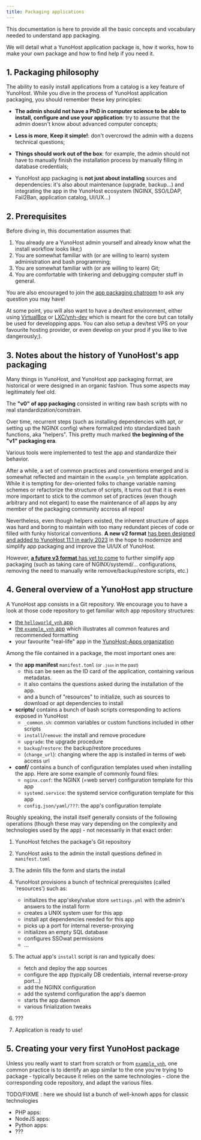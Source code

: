 ```yaml
---
title: Packaging applications
---
```


This documentation is here to provide all the basic concepts and vocabulary needed to understand app packaging.

We will detail what a YunoHost application package is, how it works, how to make your own package and how to find help if you need it.

## 1. Packaging philosophy

The ability to easily install applications from a catalog is a key feature of YunoHost. While you dive in the process of YunoHost application packaging, you should remember these key principles:

- **The admin should not have a PhD in computer science to be able to install, configure and use your application**: try to assume that the admin doesn't know about advanced computer concepts;

- **Less is more**, **Keep it simple!**: don't overcrowd the admin with a dozens technical questions;

- **Things should work out of the box**: for example, the admin should not have to manually finish the installation process by manually filling in database credentials;

- YunoHost app packaging is **not just about installing** sources and dependencies: it's also about maintenance (upgrade, backup...) and integrating the app in the YunoHost ecosystem (NGINX, SSO/LDAP, Fail2Ban, application catalog, UI/UX...)

## 2. Prerequisites

Before diving in, this documentation assumes that:

1. You already are a YunoHost admin yourself and already know what the install workflow looks like;)
2. You are somewhat familiar with (or are willing to learn) system administration and bash programming;
3. You are somewhat familiar with (or are willing to learn) Git;
4. You are comfortable with tinkering and debugging computer stuff in general.

You are also encouraged to join the [app packaging chatroom](/community/chat_rooms) to ask any question you may have!

At some point, you will also want to have a dev/test environment, either using [VirtualBox](/packaging_apps_virtualbox) or [LXC/ynh-dev](https://github.com/yunohost/ynh-dev) which is meant for the core but can totally be used for developping apps. You can also setup a dev/test VPS on your favourite hosting provider, or even develop on your prod if you like to live dangerously;).

## 3. Notes about the history of YunoHost's app packaging

Many things in YunoHost, and YunoHost app packaging format, are historical or were designed in an organic fashion. Thus some aspects may legitimately feel old.

The **"v0" of app packaging** consisted in writing raw bash scripts with no real standardization/constrain.

Over time, recurrent steps (such as installing dependencies with apt, or setting up the NGINX config) where formalized into standardized bash functions, aka "helpers". This pretty much marked **the beginning of the "v1" packaging era**.

Various tools were implemented to test the app and standardize their behavior.

After a while, a set of common practices and conventions emerged and is somewhat reflected and maintain in the `example_ynh` template application. While it is tempting for dev-oriented folks to change variable naming schemes or refactorize the structure of scripts, it turns out that it is even more important to stick to the common set of practices (even though arbitrary and not elegant) to ease the maintenance of all apps by any member of the packaging community accross all repos!

Nevertheless, even though helpers existed, the inherent structure of apps was hard and boring to maintain with too many redundant pieces of code or filled with funky historical conventions. **A new v2 format** [has been designed and added to YunoHost 11.1 in early 2023](https://github.com/YunoHost/yunohost/pull/1289) in the hope to modernize and simplify app packaging and improve the UI/UX of YunoHost.

However, [**a future v3 format** has yet to come](https://github.com/YunoHost/issues/issues/2136) to further simplify app packaging (such as taking care of NGINX/systemd/... configurations, removing the need to manually write remove/backup/restore scripts, etc.)

## 4. General overview of a YunoHost app structure

A YunoHost app consists in a Git repository. We encourage you to have a look at those code repository to get familiar witch app repository structures:

- [the `helloworld_ynh` app](https://github.com/YunoHost-Apps/helloworld_ynh)
- [the `example_ynh` app](https://github.com/YunoHost/example_ynh) which illustrates all common features and recommended formatting
- your favourite "real-life" app in the [YunoHost-Apps organization](https://github.com/orgs/YunoHost-Apps/repositories)

Among the file contained in a package, the most important ones are:

- the **app manifest** `manifest.toml` <small>(or `.json` in the past)</small>
  - this can be seen as the ID card of the application, containing various metadatas.
  - it also contains the questions asked during the installation of the app.
  - and a bunch of "resources" to initialize, such as sources to download or apt dependencies to install
- **scripts/** contains a bunch of bash scripts corresponding to actions exposed in YunoHost
  - `_common.sh`: common variables or custom functions included in other scripts
  - `install`/`remove`: the install and remove procedure
  - `upgrade`: the upgrade procedure
  - `backup`/`restore`: the backup/restore procedures
  - (`change_url`): changing where the app is installed in terms of web access url
- **conf/** contains a bunch of configuration templates used when installing the app. Here are some example of commonly found files:
  - `nginx.conf`: the NGINX (=web server) configuration template for this app
  - `systemd.service`: the systemd service configuration template for this app
  - `config.json/yaml/???`: the app's configuration template

Roughly speaking, the install itself generally consists of the following operations (though these may vary depending on the complexity and technologies used by the app) - not necessarily in that exact order:

1. YunoHost fetches the package's Git repository
2. YunoHost asks to the admin the install questions defined in `manifest.toml`
3. The admin fills the form and starts the install
4. YunoHost provisions a bunch of technical prerequisites (called 'resources') such as:

    - initializes the app'skey/value store `settings.yml` with the admin's answers to the install form
    - creates a UNIX system user for this app
    - install apt dependencies needed for this app
    - picks up a port for internal reverse-proxying
    - initializes an empty SQL database
    - configures SSOwat permissions
    - ...

5. The actual app's `install` script is ran and typically does:

    - fetch and deploy the app sources
    - configure the app (typically DB credentials, internal reverse-proxy port...)
    - add the NGINX configuration
    - add the systemd configuration the app's daemon
    - starts the app daemon
    - various finialization tweaks

6. ???
7. Application is ready to use!

## 5. Creating your very first YunoHost package

Unless you really want to start from scratch or from [`example_ynh`](https://github.com/YunoHost/example_ynh), one common practice is to identify an app similar to the one you're trying to package - typically because it relies on the same technologies - clone the corresponding code repository, and adapt the various files.

TODO/FIXME : here we should list a bunch of well-knowh apps for classic technologies

- PHP apps:
- NodeJS apps:
- Python apps:
- ???
